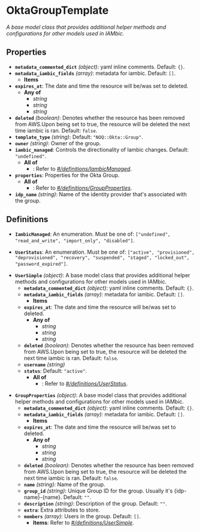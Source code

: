 # OktaGroupTemplate

*A base model class that provides additional helper methods and
configurations for other models used in IAMbic.*

## Properties

- **`metadata_commented_dict`** *(object)*: yaml inline comments. Default: `{}`.
- **`metadata_iambic_fields`** *(array)*: metadata for iambic. Default: `[]`.
  - **Items**
- **`expires_at`**: The date and time the resource will be/was set to deleted.
  - **Any of**
    - *string*
    - *string*
    - *string*
- **`deleted`** *(boolean)*: Denotes whether the resource has been removed from AWS.Upon being set to true, the resource will be deleted the next time iambic is ran. Default: `false`.
- **`template_type`** *(string)*: Default: `"NOQ::Okta::Group"`.
- **`owner`** *(string)*: Owner of the group.
- **`iambic_managed`**: Controls the directionality of Iambic changes. Default: `"undefined"`.
  - **All of**
    - : Refer to *[#/definitions/IambicManaged](#definitions/IambicManaged)*.
- **`properties`**: Properties for the Okta Group.
  - **All of**
    - : Refer to *[#/definitions/GroupProperties](#definitions/GroupProperties)*.
- **`idp_name`** *(string)*: Name of the identity provider that's associated with the group.
## Definitions


<a id="definitions/IambicManaged"></a>

- **`IambicManaged`**: An enumeration. Must be one of: `["undefined", "read_and_write", "import_only", "disabled"]`.

<a id="definitions/UserStatus"></a>

- **`UserStatus`**: An enumeration. Must be one of: `["active", "provisioned", "deprovisioned", "recovery", "suspended", "staged", "locked_out", "password_expired"]`.

<a id="definitions/UserSimple"></a>

- **`UserSimple`** *(object)*: A base model class that provides additional helper methods and
configurations for other models used in IAMbic.
  - **`metadata_commented_dict`** *(object)*: yaml inline comments. Default: `{}`.
  - **`metadata_iambic_fields`** *(array)*: metadata for iambic. Default: `[]`.
    - **Items**
  - **`expires_at`**: The date and time the resource will be/was set to deleted.
    - **Any of**
      - *string*
      - *string*
      - *string*
  - **`deleted`** *(boolean)*: Denotes whether the resource has been removed from AWS.Upon being set to true, the resource will be deleted the next time iambic is ran. Default: `false`.
  - **`username`** *(string)*
  - **`status`**: Default: `"active"`.
    - **All of**
      - : Refer to *[#/definitions/UserStatus](#definitions/UserStatus)*.

<a id="definitions/GroupProperties"></a>

- **`GroupProperties`** *(object)*: A base model class that provides additional helper methods and
configurations for other models used in IAMbic.
  - **`metadata_commented_dict`** *(object)*: yaml inline comments. Default: `{}`.
  - **`metadata_iambic_fields`** *(array)*: metadata for iambic. Default: `[]`.
    - **Items**
  - **`expires_at`**: The date and time the resource will be/was set to deleted.
    - **Any of**
      - *string*
      - *string*
      - *string*
  - **`deleted`** *(boolean)*: Denotes whether the resource has been removed from AWS.Upon being set to true, the resource will be deleted the next time iambic is ran. Default: `false`.
  - **`name`** *(string)*: Name of the group.
  - **`group_id`** *(string)*: Unique Group ID for the group. Usually it's {idp-name}-{name}. Default: `""`.
  - **`description`** *(string)*: Description of the group. Default: `""`.
  - **`extra`**: Extra attributes to store.
  - **`members`** *(array)*: Users in the group. Default: `[]`.
    - **Items**: Refer to *[#/definitions/UserSimple](#definitions/UserSimple)*.
